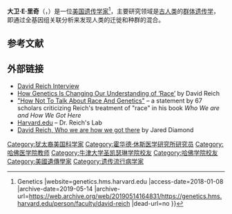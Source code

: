 {{about|遗传学家|麻醉医生和医院院长|大卫·L·里奇}}
{{infobox scientist
<!-- | image       =         Prof David Reich.jpg (David Reich requested to remove any picture of his -->
| birth_name = David Emil Reich
| birth_date = 1974年7月14日
| birth_place= [[华盛顿哥伦比亚特区|华盛顿哥伦比亚特区]]
| alma_mater = [[哈佛大学|哈佛大学]][[哈佛学院|哈佛学院]]<br>[[牛津大學聖凱瑟琳學院|牛津大學聖凱瑟琳學院]]
| thesis_title = Genetic analysis of human evolutionary history with implications for gene mapping
| thesis_url        = https://ora.ox.ac.uk/objects/uuid:9e3a3eb7-3cce-4494-82e8-8616fabed145
| thesis_year       = 1999
| doctoral_advisor = [[大卫·本杰明·戈德斯坦|大卫·本杰明·戈德斯坦]]<ref name=dphil>{{cite thesis|degree=DPhil|publisher=University of Oxford|url=http://ora.ox.ac.uk/objects/uuid:9e3a3eb7-3cce-4494-82e8-8616fabed145|doi=|title=Genetic analysis of human evolutionary history with implications for gene mapping|first=David Emile|last=Reich|date=1999|id={{EThOS|uk.bl.ethos.580823}}|website=ox.ac.uk|oclc=863264589|access-date=2020-11-19|archive-date=2020-11-27|archive-url=https://web.archive.org/web/20201127093044/https://ora.ox.ac.uk/objects/uuid:9e3a3eb7-3cce-4494-82e8-8616fabed145|dead-url=no}} {{free access}}</ref>
| awards = {{Plainlist|
* [[自然科學十人|自然科學十人]]{{small|（2015年）}}<ref name=n102015>{{cite journal|author=|title=365 days: Nature's 10|journal=Nature|volume=528|issue=7583|year=2015|pages=459–467|issn=0028-0836|doi=10.1038/528459a|pmid=26701036|doi-access=free|bibcode=2015Natur.528..459.}}</ref>
* [[达尔文-华莱士奖章|达尔文-华莱士奖章]]{{small|（2019年）}}
* [[NAS_Award_in_Molecular_Biology|NAS Award in Molecular Biology]]
* [[威利奖|威利奖]]{{small|（2019年）}}
* [[丹·大卫奖|丹·大卫奖]]{{small|（2017年）}}
}}
}}
'''大卫·E·里奇'''（{{lang-en|David Emil Reich}}，{{bd|1974年|7月14日|}}）是一位[[美国|美国]][[遗传学家|遗传学家]]<ref>{{Cite web |url=https://genetics.hms.harvard.edu/person/faculty/david-reich |title=David Reich {{!}} Genetics |website=genetics.hms.harvard.edu |access-date=2018-01-08 |archive-date=2019-05-14 |archive-url=https://web.archive.org/web/20190514164831/https://genetics.hms.harvard.edu/person/faculty/david-reich |dead-url=no }}</ref>，主要研究领域是[[古人类|古人类]]的[[群体遗传学|群体遗传学]]，即通过全基因组关联分析来发现人类的迁徙和种群的混合。

==参考文献==
{{reflist}}

==外部链接==
{{wikiquote}}
* [http://www.unz.com/gnxp/david-reich-interview-on-edge/ David Reich Interview] {{Wayback|url=http://www.unz.com/gnxp/david-reich-interview-on-edge/ |date=20201207231257 }}
* [https://www.nytimes.com/2018/03/23/opinion/sunday/genetics-race.html How Genetics Is Changing Our Understanding of ‘Race’] {{Wayback|url=https://www.nytimes.com/2018/03/23/opinion/sunday/genetics-race.html |date=20190908212845 }} by David Reich
* [https://www.buzzfeednews.com/article/bfopinion/race-genetics-david-reich#.jqQ6X6057b "How Not To Talk About Race And Genetics"] {{Wayback|url=https://www.buzzfeednews.com/article/bfopinion/race-genetics-david-reich#.jqQ6X6057b |date=20190830074324 }} – a statement by 67 scholars criticizing Reich's treatment of "race" in his book ''Who We are and How We Got Here''
* [http://genepath.med.harvard.edu/~reich/ Harvard.edu] {{Wayback|url=http://genepath.med.harvard.edu/~reich/ |date=20160507133646 }} – Dr. Reich's Lab
* [https://mobile.nytimes.com/2018/04/20/books/review/david-reich-who-we-are-how-we-got-here.html/ David Reich, Who we are how we got there] {{Wayback|url=https://mobile.nytimes.com/2018/04/20/books/review/david-reich-who-we-are-how-we-got-here.html/ |date=20180622032710 }} by Jared Diamond

{{Authority control}}
{{DEFAULTSORT:Reich, David E.}}

[[Category:犹太裔美国科学家|Category:犹太裔美国科学家]]
[[Category:霍华德·休斯医学研究所研究员|Category:霍华德·休斯医学研究所研究员]]
[[Category:哈佛医学院教师|Category:哈佛医学院教师]]
[[Category:牛津大学圣凯瑟琳学院校友|Category:牛津大学圣凯瑟琳学院校友]]
[[Category:哈佛学院校友|Category:哈佛学院校友]]
[[Category:美國遺傳學家|Category:美國遺傳學家]]
[[Category:遗传流行病学家|Category:遗传流行病学家]]